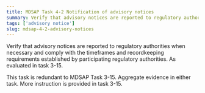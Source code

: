 ```yaml
---
title: MDSAP Task 4-2 Notification of advisory notices
summary: Verify that advisory notices are reported to regulatory authorities when necessary and comply with the timeframes and recordkeeping requirements established by participating regulatory authorities.
tags: ['advisory notice']
slug: mdsap-4-2-advisory-notices
---
```


<RegLang>
Verify that advisory notices are reported to regulatory authorities when necessary and comply with the timeframes and recordkeeping requirements established by participating regulatory authorities.
</RegLang>

<ReportLang>
As evaluated in task 3-15. 
</ReportLang>

This task is redundant to <QLink>MDSAP Task 3-15</QLink>. Aggregate evidence in either task. More instruction is provided in task 3-15.



